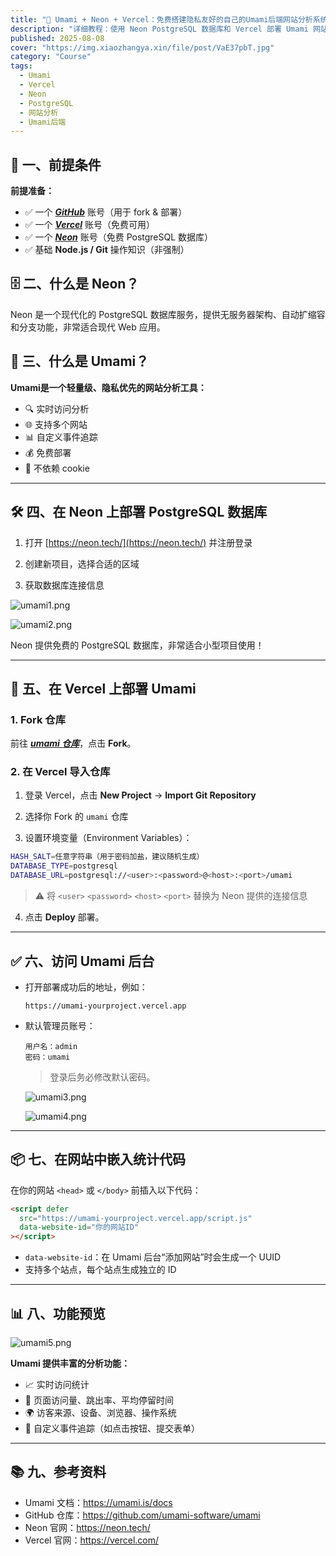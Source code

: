 ```yaml
---
title: "🚀 Umami + Neon + Vercel：免费搭建隐私友好的自己的Umami后端网站分析系统"  
description: "详细教程：使用 Neon PostgreSQL 数据库和 Vercel 部署 Umami 网站分析工具，实现隐私优先的访问统计"  
published: 2025-08-08
cover: "https://img.xiaozhangya.xin/file/post/VaE37pbT.jpg" 
category: "Course"
tags: 
  - Umami  
  - Vercel
  - Neon
  - PostgreSQL
  - 网站分析
  - Umami后端
---
```



## 📝 一、前提条件 

**前提准备：** 
- ✅ 一个 [**_GitHub_**](https://github.com/) 账号（用于 fork & 部署） 
- ✅ 一个 [**_Vercel_**](https://vercel.com/) 账号（免费可用） 
- ✅ 一个 [**_Neon_**](https://neon.tech/) 账号（免费 PostgreSQL 数据库） 
- ✅ 基础 **Node.js / Git** 操作知识（非强制） 

## 🗄️ 二、什么是 Neon？ 

<LinkCard 
 title="Neon" 
 desc="现代化的无服务器 PostgreSQL 数据库平台" 
 url="https://neon.tech/" 
 img="https://neon.tech/favicon.ico" 
/> 

<Info> 
Neon 是一个现代化的 PostgreSQL 数据库服务，提供无服务器架构、自动扩缩容和分支功能，非常适合现代 Web 应用。 
</Info> 

## 🧩 三、什么是 Umami？ 

<LinkCard 
 title="Umami" 
 desc="轻量级、隐私优先的网站分析工具" 
 url="https://github.com/umami-software/umami" 
 img="https://img.xiaozhangya.xin/file/Logo/1753850918996_umami.png" 
/> 

**Umami是一个轻量级、隐私优先的网站分析工具：**

- 🔍 实时访问分析 
- 🌐 支持多个网站 
- 📊 自定义事件追踪 
- 💰 免费部署 
- 🍪 不依赖 cookie 

---

## 🛠️ 四、在 Neon 上部署 PostgreSQL 数据库 

<Collapse title="详细步骤展开"> 


1. 打开 [https://neon.tech/](https://neon.tech/) 并注册登录 

 

2. 创建新项目，选择合适的区域 

 

3. 获取数据库连接信息 


![umami1.png](https://img.xiaozhangya.xin/file/umami/O916LFpF.png) 

![umami2.png](https://img.xiaozhangya.xin/file/umami/tn4ZR3KH.png) 

</Collapse> 

<Success> 
Neon 提供免费的 PostgreSQL 数据库，非常适合小型项目使用！ 
</Success> 

---

## 🚀 五、在 Vercel 上部署 Umami 

### 1. Fork 仓库 

前往 [**_umami 仓库_**](https://github.com/umami-software/umami)，点击 **Fork**。 

### 2. 在 Vercel 导入仓库 


1. 登录 Vercel，点击 **New Project** → **Import Git Repository** 

 

2. 选择你 Fork 的 `umami` 仓库 

 

3. 设置环境变量（Environment Variables）： 


```bash 
HASH_SALT=任意字符串（用于密码加盐，建议随机生成） 
DATABASE_TYPE=postgresql 
DATABASE_URL=postgresql://<user>:<password>@<host>:<port>/umami
```

> ⚠ 将 `<user>` `<password>` `<host>` `<port>` 替换为 Neon 提供的连接信息

4. 点击 **Deploy** 部署。

------

## ✅ 六、访问 Umami 后台

- 打开部署成功后的地址，例如：

  ```
  https://umami-yourproject.vercel.app
  ```

- 默认管理员账号：

  ```
  用户名：admin
  密码：umami
  ```

  > 登录后务必修改默认密码。
  
  ![umami3.png](https://img.xiaozhangya.xin/file/umami/3rNFz35P.png)
  
  ![umami4.png](https://img.xiaozhangya.xin/file/umami/Q5HQ620E.png)

------

## 📦 七、在网站中嵌入统计代码

在你的网站 `<head>` 或 `</body>` 前插入以下代码：

```html
<script defer
  src="https://umami-yourproject.vercel.app/script.js"
  data-website-id="你的网站ID"
></script>
```

- `data-website-id`：在 Umami 后台“添加网站”时会生成一个 UUID
- 支持多个站点，每个站点生成独立的 ID

------

## 📊 八、功能预览

![umami5.png](https://img.xiaozhangya.xin/file/umami/d0scu1Tz.png)

**Umami 提供丰富的分析功能：**

- 📈 实时访问统计
- 📄 页面访问量、跳出率、平均停留时间
- 🌍 访客来源、设备、浏览器、操作系统
- 🎯 自定义事件追踪（如点击按钮、提交表单）
---

## 📚 九、参考资料

- Umami 文档：https://umami.is/docs
- GitHub 仓库：https://github.com/umami-software/umami
- Neon 官网：https://neon.tech/
- Vercel 官网：https://vercel.com/